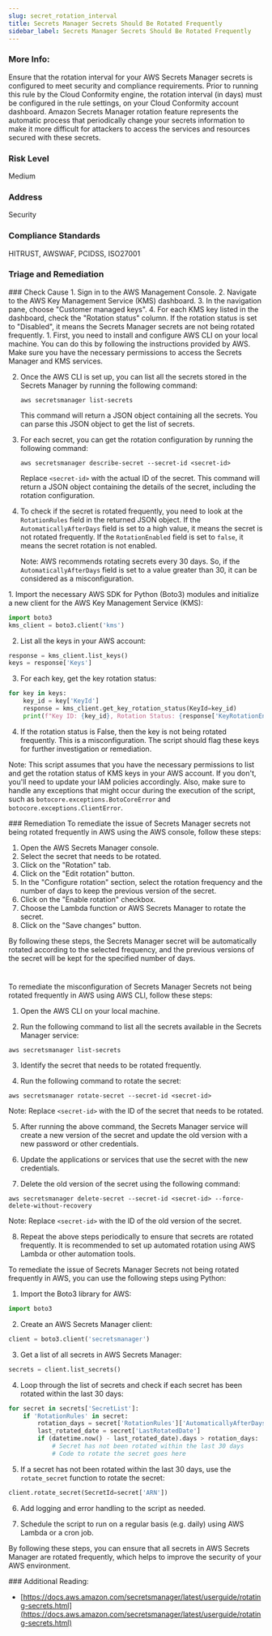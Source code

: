 ```yaml
---
slug: secret_rotation_interval
title: Secrets Manager Secrets Should Be Rotated Frequently
sidebar_label: Secrets Manager Secrets Should Be Rotated Frequently
---
```


### More Info:

Ensure that the rotation interval for your AWS Secrets Manager secrets is configured to meet security and compliance requirements. Prior to running this rule by the Cloud Conformity engine, the rotation interval (in days) must be configured in the rule settings, on your Cloud Conformity account dashboard. Amazon Secrets Manager rotation feature represents the automatic process that periodically change your secrets information to make it more difficult for attackers to access the services and resources secured with these secrets.

### Risk Level

Medium

### Address

Security

### Compliance Standards

HITRUST, AWSWAF, PCIDSS, ISO27001


### Triage and Remediation
<Tabs>

<Tab title='Cause'>
### Check Cause
<AccordionGroup>
<Accordion title='Using Console' defaultOpen='true'>
1. Sign in to the AWS Management Console.
2. Navigate to the AWS Key Management Service (KMS) dashboard.
3. In the navigation pane, choose "Customer managed keys".
4. For each KMS key listed in the dashboard, check the "Rotation status" column. If the rotation status is set to "Disabled", it means the Secrets Manager secrets are not being rotated frequently.
</Accordion>

<Accordion title='Using CLI'>
1. First, you need to install and configure AWS CLI on your local machine. You can do this by following the instructions provided by AWS. Make sure you have the necessary permissions to access the Secrets Manager and KMS services.

2. Once the AWS CLI is set up, you can list all the secrets stored in the Secrets Manager by running the following command:

   ```
   aws secretsmanager list-secrets
   ```

   This command will return a JSON object containing all the secrets. You can parse this JSON object to get the list of secrets.

3. For each secret, you can get the rotation configuration by running the following command:

   ```
   aws secretsmanager describe-secret --secret-id <secret-id>
   ```

   Replace `<secret-id>` with the actual ID of the secret. This command will return a JSON object containing the details of the secret, including the rotation configuration.

4. To check if the secret is rotated frequently, you need to look at the `RotationRules` field in the returned JSON object. If the `AutomaticallyAfterDays` field is set to a high value, it means the secret is not rotated frequently. If the `RotationEnabled` field is set to `false`, it means the secret rotation is not enabled.

   Note: AWS recommends rotating secrets every 30 days. So, if the `AutomaticallyAfterDays` field is set to a value greater than 30, it can be considered as a misconfiguration.
</Accordion>

<Accordion title='Using Python'>
1. Import the necessary AWS SDK for Python (Boto3) modules and initialize a new client for the AWS Key Management Service (KMS):

```python
import boto3
kms_client = boto3.client('kms')
```

2. List all the keys in your AWS account:

```python
response = kms_client.list_keys()
keys = response['Keys']
```

3. For each key, get the key rotation status:

```python
for key in keys:
    key_id = key['KeyId']
    response = kms_client.get_key_rotation_status(KeyId=key_id)
    print(f"Key ID: {key_id}, Rotation Status: {response['KeyRotationEnabled']}")
```

4. If the rotation status is False, then the key is not being rotated frequently. This is a misconfiguration. The script should flag these keys for further investigation or remediation.

Note: This script assumes that you have the necessary permissions to list and get the rotation status of KMS keys in your AWS account. If you don't, you'll need to update your IAM policies accordingly. Also, make sure to handle any exceptions that might occur during the execution of the script, such as `botocore.exceptions.BotoCoreError` and `botocore.exceptions.ClientError`.
</Accordion>

</AccordionGroup>
</Tab>

<Tab title='Remediation'>
### Remediation

<AccordionGroup>
<Accordion title='Using Console' defaultOpen='true'>
To remediate the issue of Secrets Manager secrets not being rotated frequently in AWS using the AWS console, follow these steps:

1. Open the AWS Secrets Manager console.
2. Select the secret that needs to be rotated.
3. Click on the "Rotation" tab.
4. Click on the "Edit rotation" button.
5. In the "Configure rotation" section, select the rotation frequency and the number of days to keep the previous version of the secret.
6. Click on the "Enable rotation" checkbox.
7. Choose the Lambda function or AWS Secrets Manager to rotate the secret.
8. Click on the "Save changes" button.

By following these steps, the Secrets Manager secret will be automatically rotated according to the selected frequency, and the previous versions of the secret will be kept for the specified number of days.

#
</Accordion>

<Accordion title='Using CLI'>
To remediate the misconfiguration of Secrets Manager Secrets not being rotated frequently in AWS using AWS CLI, follow these steps:

1. Open the AWS CLI on your local machine.

2. Run the following command to list all the secrets available in the Secrets Manager service:

```
aws secretsmanager list-secrets
```
3. Identify the secret that needs to be rotated frequently.

4. Run the following command to rotate the secret:

```
aws secretsmanager rotate-secret --secret-id <secret-id>
```

Note: Replace `<secret-id>` with the ID of the secret that needs to be rotated.

5. After running the above command, the Secrets Manager service will create a new version of the secret and update the old version with a new password or other credentials.

6. Update the applications or services that use the secret with the new credentials.

7. Delete the old version of the secret using the following command:

```
aws secretsmanager delete-secret --secret-id <secret-id> --force-delete-without-recovery
```

Note: Replace `<secret-id>` with the ID of the old version of the secret.

8. Repeat the above steps periodically to ensure that secrets are rotated frequently. It is recommended to set up automated rotation using AWS Lambda or other automation tools.
</Accordion>

<Accordion title='Using Python'>
To remediate the issue of Secrets Manager Secrets not being rotated frequently in AWS, you can use the following steps using Python:

1. Import the Boto3 library for AWS:

```python
import boto3
```

2. Create an AWS Secrets Manager client:

```python
client = boto3.client('secretsmanager')
```

3. Get a list of all secrets in AWS Secrets Manager:

```python
secrets = client.list_secrets()
```

4. Loop through the list of secrets and check if each secret has been rotated within the last 30 days:

```python
for secret in secrets['SecretList']:
    if 'RotationRules' in secret:
        rotation_days = secret['RotationRules']['AutomaticallyAfterDays']
        last_rotated_date = secret['LastRotatedDate']
        if (datetime.now() - last_rotated_date).days > rotation_days:
            # Secret has not been rotated within the last 30 days
            # Code to rotate the secret goes here
```

5. If a secret has not been rotated within the last 30 days, use the `rotate_secret` function to rotate the secret:

```python
client.rotate_secret(SecretId=secret['ARN'])
```

6. Add logging and error handling to the script as needed.

7. Schedule the script to run on a regular basis (e.g. daily) using AWS Lambda or a cron job.

By following these steps, you can ensure that all secrets in AWS Secrets Manager are rotated frequently, which helps to improve the security of your AWS environment.
</Accordion>

</AccordionGroup>
</Tab>
</Tabs>
### Additional Reading:

- [https://docs.aws.amazon.com/secretsmanager/latest/userguide/rotating-secrets.html](https://docs.aws.amazon.com/secretsmanager/latest/userguide/rotating-secrets.html) 

